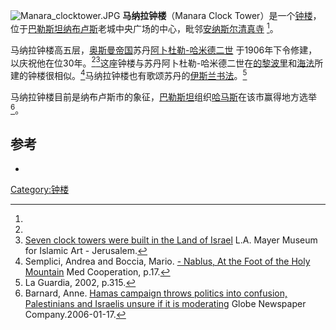 [[File:Manara_clocktower.JPG|thumb]]
'''马纳拉钟楼'''（Manara Clock Tower）是一个[[钟楼|钟楼]]，位于[[巴勒斯坦|巴勒斯坦]][[纳布卢斯|纳布卢斯]]老城中央广场的中心，毗邻[[安纳斯尔清真寺|安纳斯尔清真寺]] <ref name="Semplici"/>。

马纳拉钟楼高五层，[[奥斯曼帝国|奥斯曼帝国]]苏丹[[阿卜杜勒-哈米德二世|阿卜杜勒-哈米德二世]] 于1906年下令修建，以庆​​祝他在位30年。<ref name="Semplici"/><ref>[http://www.islamicart.co.il/english/clock.asp Seven clock towers were built in the Land of Israel] {{webarchive|url=https://web.archive.org/web/20041019034027/http://www.islamicart.co.il/english/clock.asp |date=2004-10-19 }} L.A. Mayer Museum for Islamic Art - Jerusalem.</ref>这座钟楼与苏丹阿卜杜勒-哈米德二世在[[的黎波里_(黎巴嫩)|的黎波里]]和[[海法|海法]]所建的钟楼很相似。<ref name="Semplici">Semplici, Andrea and Boccia, Mario. [http://www.ucodep.org/index.php?option=com_docman&task=doc_download&gid=631&Itemid=90 - Nablus, At the Foot of the Holy Mountain] {{webarchive|url=https://web.archive.org/web/20170708122053/https://www.ucodep.org/index.php?option=com_docman&task=doc_download&gid=631&Itemid=90 |date=2017-07-08 }} Med Cooperation, p.17.</ref>马纳拉钟楼也有歌颂苏丹的[[伊斯兰书法|伊斯兰书法]]。<ref>La Guardia, 2002, p.315.</ref>

马纳拉钟楼目前是纳布卢斯市的象征，[[巴勒斯坦|巴勒斯坦]]组织[[哈马斯|哈马斯]]在该市赢得地方选举<ref>Barnard, Anne. [http://www.boston.com/news/world/articles/2006/01/17/hamas_campaign_throws_politics_into_confusion/ Hamas campaign throws politics into confusion, Palestinians and Israelis unsure if it is moderating] Globe Newspaper Company.2006-01-17.</ref>。

==参考==
{{reflist}}
* {{Citation|title=War Without End: Israelis, Palestinians, and the Struggle for a Promised Land|first1=Anton|last1=La Guardia|publisher=Macmillan|year=2002|ISBN=0-312-27669-9}}
{{coord|32.218887|35.261409|type:landmark_region:IL|display=title}}

[[Category:钟楼|Category:钟楼]]